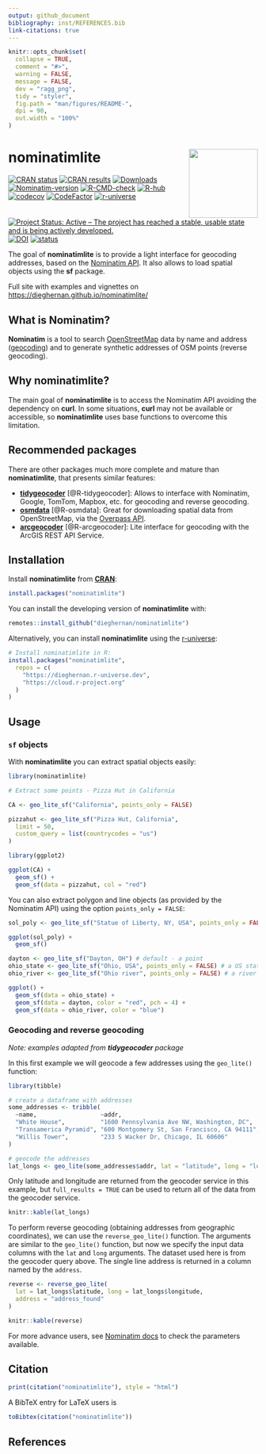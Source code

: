 ```yaml
---
output: github_document
bibliography: inst/REFERENCES.bib
link-citations: true
---
```


<!-- README.md is generated from README.Rmd. Please edit that file -->

```r
knitr::opts_chunk$set(
  collapse = TRUE,
  comment = "#>",
  warning = FALSE,
  message = FALSE,
  dev = "ragg_png",
  tidy = "styler",
  fig.path = "man/figures/README-",
  dpi = 90,
  out.width = "100%"
)
```

# nominatimlite <a href='https://dieghernan.github.io/nominatimlite/'><img src="man/figures/logo.png" align="right" height="139"/></a>

<!-- badges: start -->

[![CRAN
status](https://www.r-pkg.org/badges/version/nominatimlite)](https://CRAN.R-project.org/package=nominatimlite)
[![CRAN
results](https://badges.cranchecks.info/worst/nominatimlite.svg)](https://cran.r-project.org/web/checks/check_results_nominatimlite.html)
[![Downloads](https://cranlogs.r-pkg.org/badges/nominatimlite)](https://CRAN.R-project.org/package=nominatimlite)
[![Nominatim-version](https://img.shields.io/badge/Nominatim-%E2%89%A5_4.4.0-blue)](https://nominatim.org/release-docs/develop/api/Overview/)
[![R-CMD-check](https://github.com/dieghernan/nominatimlite/actions/workflows/check-full.yaml/badge.svg)](https://github.com/dieghernan/nominatimlite/actions/workflows/check-full.yaml)
[![R-hub](https://github.com/dieghernan/nominatimlite/actions/workflows/rhub.yaml/badge.svg)](https://github.com/dieghernan/nominatimlite/actions/workflows/rhub.yaml)
[![codecov](https://codecov.io/gh/dieghernan/nominatimlite/branch/main/graph/badge.svg?token=jSZ4RIsj91)](https://app.codecov.io/gh/dieghernan/nominatimlite)
[![CodeFactor](https://www.codefactor.io/repository/github/dieghernan/nominatimlite/badge)](https://www.codefactor.io/repository/github/dieghernan/nominatimlite)
[![r-universe](https://dieghernan.r-universe.dev/badges/nominatimlite)](https://dieghernan.r-universe.dev/nominatimlite)
[![Project Status: Active -- The project has reached a stable, usable state and
is being actively
developed.](https://www.repostatus.org/badges/latest/active.svg)](https://www.repostatus.org/#active)
[![DOI](https://img.shields.io/badge/DOI-10.32614/CRAN.package.nominatimlite-blue)](https://doi.org/10.32614/CRAN.package.nominatimlite)
[![status](https://tinyverse.netlify.app/status/nominatimlite)](https://CRAN.R-project.org/package=nominatimlite)

<!-- badges: end -->

The goal of **nominatimlite** is to provide a light interface for geocoding
addresses, based on the [Nominatim
API](https://nominatim.org/release-docs/latest/). It also allows to load spatial
objects using the **sf** package.

Full site with examples and vignettes on
<https://dieghernan.github.io/nominatimlite/>

## What is Nominatim?

**Nominatim** is a tool to search
[OpenStreetMap](https://www.openstreetmap.org/) data by name and address
([geocoding](https://wiki.openstreetmap.org/wiki/Geocoding "Geocoding")) and to
generate synthetic addresses of OSM points (reverse geocoding).

## Why **nominatimlite**?

The main goal of **nominatimlite** is to access the Nominatim API avoiding the
dependency on **curl**. In some situations, **curl** may not be available or
accessible, so **nominatimlite** uses base functions to overcome this
limitation.

## Recommended packages

There are other packages much more complete and mature than **nominatimlite**,
that presents similar features:

-   [**tidygeocoder**](https://jessecambon.github.io/tidygeocoder/)
    [@R-tidygeocoder]: Allows to interface with Nominatim, Google, TomTom,
    Mapbox, etc. for geocoding and reverse geocoding.
-   [**osmdata**](https://docs.ropensci.org/osmdata/) [@R-osmdata]: Great for
    downloading spatial data from OpenStreetMap, via the [Overpass
    API](https://wiki.openstreetmap.org/wiki/Overpass_API).
-   [**arcgeocoder**](https://dieghernan.github.io/arcgeocoder/)
    [@R-arcgeocoder]: Lite interface for geocoding with the ArcGIS REST API
    Service.

## Installation

Install **nominatimlite** from
[**CRAN**](https://CRAN.R-project.org/package=nominatimlite):

```r
install.packages("nominatimlite")
```

You can install the developing version of **nominatimlite** with:

```r
remotes::install_github("dieghernan/nominatimlite")
```

Alternatively, you can install **nominatimlite** using the
[r-universe](https://dieghernan.r-universe.dev/nominatimlite):

```r
# Install nominatimlite in R:
install.packages("nominatimlite",
  repos = c(
    "https://dieghernan.r-universe.dev",
    "https://cloud.r-project.org"
  )
)
```

## Usage

### `sf` objects

With **nominatimlite** you can extract spatial objects easily:

```r
library(nominatimlite)

# Extract some points - Pizza Hut in California

CA <- geo_lite_sf("California", points_only = FALSE)

pizzahut <- geo_lite_sf("Pizza Hut, California",
  limit = 50,
  custom_query = list(countrycodes = "us")
)

library(ggplot2)

ggplot(CA) +
  geom_sf() +
  geom_sf(data = pizzahut, col = "red")
```

You can also extract polygon and line objects (as provided by the Nominatim API)
using the option `points_only = FALSE`:

```r
sol_poly <- geo_lite_sf("Statue of Liberty, NY, USA", points_only = FALSE) # a building - a polygon

ggplot(sol_poly) +
  geom_sf()
```

```r
dayton <- geo_lite_sf("Dayton, OH") # default - a point
ohio_state <- geo_lite_sf("Ohio, USA", points_only = FALSE) # a US state - a polygon
ohio_river <- geo_lite_sf("Ohio river", points_only = FALSE) # a river - a line

ggplot() +
  geom_sf(data = ohio_state) +
  geom_sf(data = dayton, color = "red", pch = 4) +
  geom_sf(data = ohio_river, color = "blue")
```

### Geocoding and reverse geocoding

*Note: examples adapted from **tidygeocoder** package*

In this first example we will geocode a few addresses using the `geo_lite()`
function:

```r
library(tibble)

# create a dataframe with addresses
some_addresses <- tribble(
  ~name,                  ~addr,
  "White House",          "1600 Pennsylvania Ave NW, Washington, DC",
  "Transamerica Pyramid", "600 Montgomery St, San Francisco, CA 94111",
  "Willis Tower",         "233 S Wacker Dr, Chicago, IL 60606"
)

# geocode the addresses
lat_longs <- geo_lite(some_addresses$addr, lat = "latitude", long = "longitude")
```

Only latitude and longitude are returned from the geocoder service in this
example, but `full_results = TRUE` can be used to return all of the data from
the geocoder service.

```r
knitr::kable(lat_longs)
```

To perform reverse geocoding (obtaining addresses from geographic coordinates),
we can use the `reverse_geo_lite()` function. The arguments are similar to the
`geo_lite()` function, but now we specify the input data columns with the `lat`
and `long` arguments. The dataset used here is from the geocoder query above.
The single line address is returned in a column named by the `address`.

```r
reverse <- reverse_geo_lite(
  lat = lat_longs$latitude, long = lat_longs$longitude,
  address = "address_found"
)
```

```r
knitr::kable(reverse)
```

For more advance users, see [Nominatim
docs](https://nominatim.org/release-docs/latest/api/Search/) to check the
parameters available.

## Citation

```r
print(citation("nominatimlite"), style = "html")
```

A BibTeX entry for LaTeX users is

```r
toBibtex(citation("nominatimlite"))
```

## References
